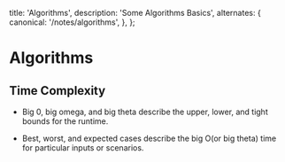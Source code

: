 
  title: 'Algorithms',
  description:
    'Some Algorithms Basics',
  alternates: {
    canonical: '/notes/algorithms',
  },
};


# Algorithms

## Time Complexity

* Big 0, big omega, and big theta describe the upper, lower, and tight bounds for the runtime.

* Best, worst, and expected cases describe the big O(or big theta) 
time for particular inputs or scenarios.
